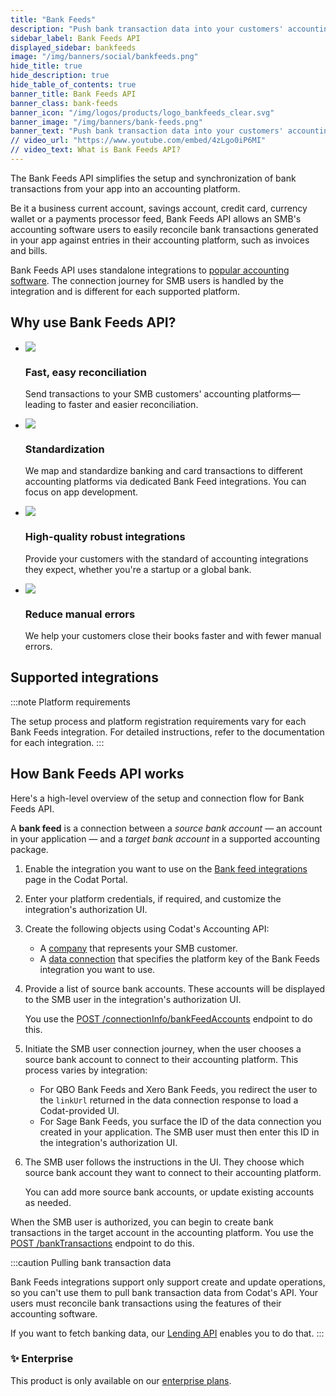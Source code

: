 ```yaml
---
title: "Bank Feeds"
description: "Push bank transaction data into your customers' accounting platforms with an automated feed."
sidebar_label: Bank Feeds API
displayed_sidebar: bankfeeds
image: "/img/banners/social/bankfeeds.png"
hide_title: true
hide_description: true
hide_table_of_contents: true
banner_title: Bank Feeds API
banner_class: bank-feeds
banner_icon: "/img/logos/products/logo_bankfeeds_clear.svg"
banner_image: "/img/banners/bank-feeds.png"
banner_text: "Push bank transaction data into your customers' accounting platforms with an automated feed."
// video_url: "https://www.youtube.com/embed/4zLgo0iP6MI"
// video_text: What is Bank Feeds API?
---
```



The Bank Feeds API simplifies the setup and synchronization of bank transactions from your app into an accounting platform.

Be it a business current account, savings account, credit card, currency wallet or a payments processor feed, Bank Feeds API allows an SMB's accounting software users to easily reconcile bank transactions generated in your app against entries in their accounting platform, such as invoices and bills.

Bank Feeds API uses standalone integrations to [popular accounting software](/bank-feeds/overview#supported-integrations). The connection journey for SMB users is handled by the integration and is different for each supported platform.

## Why use Bank Feeds API?

<ul className="card-container col-2">
  <li className="card">
    <div class="header">
      <img
        src="/img/wp-icons/copy-feature-bullet.svg"
        class="mini-icon"
      />
      <h3>Fast, easy reconciliation</h3>
    </div>
    <p>
      Send transactions to your SMB customers' accounting
      platforms&mdash;leading to faster and easier reconciliation.
    </p>
  </li>
  <li className="card">
    <div class="header">
      <img
        src="/img/wp-icons/copy-feature-bullet.svg"
        class="mini-icon"
      />
      <h3>Standardization</h3>
    </div>
    <p>
      We map and standardize banking and card transactions to different
      accounting platforms via dedicated Bank Feed integrations. You can focus
      on app development.
    </p>
  </li>
  <li className="card">
    <div class="header">
      <img
        src="/img/wp-icons/copy-feature-bullet.svg"
        class="mini-icon"
      />
      <h3>High-quality robust integrations</h3>
    </div>
    <p>
      Provide your customers with the standard of accounting integrations they
      expect, whether you're a startup or a global bank.
    </p>
  </li>
  <li className="card">
    <div class="header">
      <img
        src="/img/wp-icons/copy-feature-bullet.svg"
        class="mini-icon"
      />
      <h3>Reduce manual errors</h3>
    </div>
    <p>
      We help your customers close their books faster and with fewer manual
      errors.
    </p>
  </li>
</ul>

## Supported integrations

<IntegrationsList integrations={bankfeedsIntegrations}/>

:::note Platform requirements

The setup process and platform registration requirements vary for each Bank Feeds integration. For detailed instructions, refer to the documentation for each integration.
:::

## How Bank Feeds API works

Here's a high-level overview of the setup and connection flow for Bank Feeds API.

A **bank feed** is a connection between a _source bank account_ — an account in your application — and a _target bank account_ in a supported accounting package.

1. Enable the integration you want to use on the <a className="external" href="https://app.codat.io/settings/integrations/bankfeeds" target="_blank">Bank feed integrations</a> page in the Codat Portal.

2. Enter your platform credentials, if required, and customize the integration's authorization UI.

3. Create the following objects using Codat's Accounting API:

   - A [company](/core-concepts/companies) that represents your SMB customer.
   - A [data connection](/core-concepts/connections) that specifies the platform key of the Bank Feeds integration you want to use.

4. Provide a list of source bank accounts. These accounts will be displayed to the SMB user in the integration's authorization UI.

   You use the <a href="/bank-feeds-api#/operations/create-bank-feed" target="_blank">POST /connectionInfo/bankFeedAccounts</a> endpoint to do this.

5. Initiate the SMB user connection journey, when the user chooses a source bank account to connect to their accounting platform. This process varies by integration:

   - For QBO Bank Feeds and Xero Bank Feeds, you redirect the user to the `linkUrl` returned in the data connection response to load a Codat-provided UI.
   - For Sage Bank Feeds, you surface the ID of the data connection you created in your application. The SMB user must then enter this ID in the integration's authorization UI.

6. The SMB user follows the instructions in the UI. They choose which source bank account they want to connect to their accounting platform.

   You can add more source bank accounts, or update existing accounts as needed.

When the SMB user is authorized, you can begin to create bank transactions in the target account in the accounting platform. You use the [POST /bankTransactions](/accounting-api#/operations/create-bank-transactions) endpoint to do this.

:::caution Pulling bank transaction data

Bank Feeds integrations support only support create and update operations, so you can't use them to pull bank transaction data from Codat's API. Your users must reconcile bank transactions using the features of their accounting software. 

If you want to fetch banking data, our [Lending API](/lending/overview) enables you to do that.
:::


<div className="card">
  <h3>✨ Enterprise</h3>

  <p>This product is only available on our <a href="/configure/create-account">enterprise plans</a>.</p>
</div>
